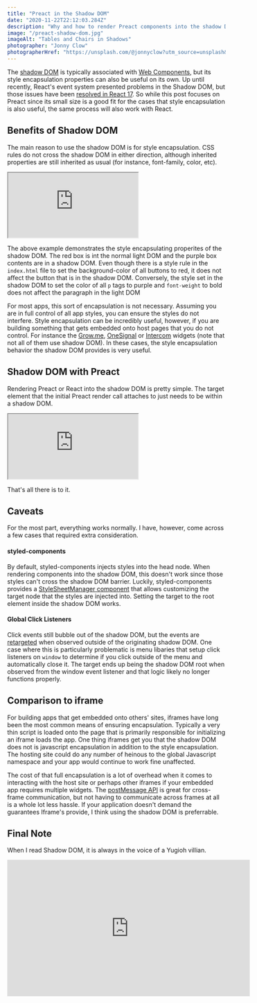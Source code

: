 ```yaml
---
title: "Preact in the Shadow DOM"
date: "2020-11-22T22:12:03.284Z"
description: "Why and how to render Preact components into the shadow DOM"
image: "/preact-shadow-dom.jpg"
imageAlt: "Tables and Chairs in Shadows"
photographer: "Jonny Clow"
photographerHref: "https://unsplash.com/@jonnyclow?utm_source=unsplash&utm_medium=referral&utm_content=creditCopyText"
---
```


The [shadow DOM](https://developer.mozilla.org/en-US/docs/Web/Web_Components/Using_shadow_DOM) is typically associated with [Web Components](https://developer.mozilla.org/en-US/docs/Web/Web_Components), but its style encapsulation properties can also be useful on its own. Up until recently, React's event system presented problems in the Shadow DOM, but those issues have been [resolved in React 17](https://github.com/facebook/react/issues/10422#issuecomment-674928774). So while this post focuses on Preact since its small size is a good fit for the cases that style encapsulation is also useful, the same process will also work with React.

## Benefits of Shadow DOM

The main reason to use the shadow DOM is for style encapsulation. CSS rules do not cross the shadow DOM in either direction, although inherited properties are still inherited as usual (for instance, font-family, color, etc).

<iframe
  src="https://codesandbox.io/embed/beautiful-hermann-r11ky?fontsize=14&hidenavigation=1&theme=dark"
  style={{
    width: "100%",
    height: "500px",
    border: 0,
    borderRadius: "4px",
    overflow: "hidden",
  }}
  title="beautiful-hermann-r11ky"
  allow="accelerometer; ambient-light-sensor; camera; encrypted-media; geolocation; gyroscope; hid; microphone; midi; payment; usb; vr; xr-spatial-tracking"
  sandbox="allow-forms allow-modals allow-popups allow-presentation allow-same-origin allow-scripts"
></iframe>

The above example demonstrates the style encapsulating properites of the shadow DOM. The red box is int the normal light DOM and the purple box contents are in a shadow DOM. Even though there is a style rule in the `index.html` file to set the background-color of all buttons to red, it does not affect the button that is in the shadow DOM. Conversely, the style set in the shadow DOM to set the color of all `p` tags to purple and `font-weight` to bold does not affect the paragraph in the light DOM

For most apps, this sort of encapsulation is not necessary. Assuming you are in full control of all app styles, you can ensure the styles do not interfere. Style encapsulation can be incredibly useful, however, if you are building something that gets embedded onto host pages that you do not control. For instance the [Grow.me](https://www.grow.me/), [OneSignal](https://onesignal.com/) or [Intercom](https://www.intercom.com/) widgets (note that not all of them use shadow DOM). In these cases, the style encapsulation behavior the shadow DOM provides is very useful.

## Shadow DOM with Preact

Rendering Preact or React into the shadow DOM is pretty simple. The target element that the initial Preact render call attaches to just needs to be within a shadow DOM.

<iframe
  src="https://codesandbox.io/embed/beautiful-hermann-r11ky?fontsize=14&hidenavigation=1&theme=dark"
  style={{
    width: "100%",
    height: "500px",
    border: 0,
    borderRadius: "4px",
    overflow: "hidden",
  }}
  title="beautiful-hermann-r11ky"
  allow="accelerometer; ambient-light-sensor; camera; encrypted-media; geolocation; gyroscope; hid; microphone; midi; payment; usb; vr; xr-spatial-tracking"
  sandbox="allow-forms allow-modals allow-popups allow-presentation allow-same-origin allow-scripts"
></iframe>

That's all there is to it.

## Caveats

For the most part, everything works normally. I have, however, come across a few cases that required extra consideration.

#### styled-components

By default, styled-components injects styles into the head node. When rendering components into the shadow DOM, this doesn't work since those styles can't cross the shadow DOM barrier. Luckily, styled-components provides a [StyleSheetManager component](https://styled-components.com/docs/api#stylesheetmanager) that allows customizing the target node that the styles are injected into. Setting the target to the root element inside the shadow DOM works.

#### Global Click Listeners

Click events still bubble out of the shadow DOM, but the events are [retargeted](https://polymer-library.polymer-project.org/2.0/docs/devguide/shadow-dom#event-retargeting) when observed outside of the originating shadow DOM. One case where this is particularly problematic is menu libaries that setup click listeners on `window` to determine if you click outside of the menu and automatically close it. The target ends up being the shadow DOM root when observed from the window event listener and that logic likely no longer functions properly.

## Comparison to iframe

For building apps that get embedded onto others' sites, iframes have long been the most common means of ensuring encapsulation. Typically a very thin script is loaded onto the page that is primarily responsible for initializing an iframe loads the app. One thing iframes get you that the shadow DOM does not is javascript encapsulation in addition to the style encapsulation. The hosting site could do any number of heinous to the global Javascript namespace and your app would continue to work fine unaffected.

The cost of that full encapsulation is a lot of overhead when it comes to interacting with the host site or perhaps other iframes if your embedded app requires multiple widgets. The [postMessage API](https://developer.mozilla.org/en-US/docs/Web/API/Window/postMessage) is great for cross-frame communication, but not having to communicate across frames at all is a whole lot less hassle. If your application doesn't demand the guarantees Iframe's provide, I think using the shadow DOM is preferrable.

## Final Note

When I read Shadow DOM, it is always in the voice of a Yugioh villian.

<iframe
  style={{ display: "block", margin: "0 auto" }}
  width="560"
  height="315"
  src="https://www.youtube.com/embed/yFm5V__72yg"
  frameBorder="0"
  allow="accelerometer; autoplay; clipboard-write; encrypted-media; gyroscope; picture-in-picture"
  allowFullScreen
></iframe>
